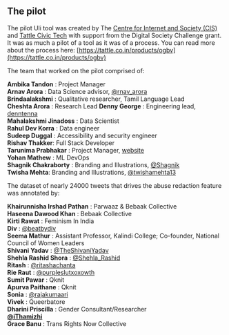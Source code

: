 
<ContentPageShell>

## The pilot

The pilot Uli tool was created by The [Centre for Internet and Society (CIS)](https://cis-india.org/) and [Tattle Civic Tech](https://tattle.co.in/) with support from the Digital Society Challenge grant. It was as much a pilot of a tool as it was of a process. You can read more about the process here: [https://tattle.co.in/products/ogbv](https://tattle.co.in/products/ogbv)

The team that worked on the pilot comprised of:

  **Ambika Tandon** : Project Manager  
  **Arnav Arora** : Data Science advisor, [@rnav_arora](https://twitter.com/rnav_arora)  
  **Brindaalakshmi** : Qualitative researcher, Tamil Language Lead  
  **Cheshta Arora** : Research Lead
  **Denny George** : Engineering lead, [denntenna](https://denntenna.github.io/)  
  **Mahalakshmi Jinadoss** : Data Scientist  
  **Rahul Dev Korra** : Data engineer  
  **Sudeep Duggal** : Accessibility and security engineer  
  **Rishav Thakker**: Full Stack Developer  
  **Tarunima Prabhakar** : Project Manager, [website](https://tarunima.com)  
  **Yohan Mathew** : ML DevOps  
  **Shagnik Chakraborty** : Branding and Illustrations, [@Shagnik](https://instagram.com/shagnik__)  
  **Twisha Mehta**: Branding and Illustrations, [@twishamehta13](https://twitter.com/twishamehta13)

The dataset of nearly 24000 tweets that drives the abuse redaction feature was annotated by:

  **Khairunnisha Irshad Pathan** : Parwaaz & Bebaak Collective  
  **Haseena Dawood Khan** : Bebaak Collective  
  **Kirti Rawat** : Feminism In India  
  **Div** : [@beatbydiv](https://twitter.com/beatbydiv)  
  **Seema Mathur** : Assistant Professor, Kalindi College; Co-founder, National Council of Women Leaders  
  **Shivani Yadav** : [@TheShivaniYadav](https://twitter.com/TheShivaniYadav)  
  **Shehla Rashid Shora** : [@Shehla_Rashid](https://twitter.com/Shehla_Rashid)  
  **Ritash** : [@ritashachanta](https://www.instagram.com/ritashachanta/)  
  **Rie Raut** : [@purpleslutxoxowth](https://twitter.com/purpleslutxoxowth)  
  **Sumit Pawar** : Qknit  
  **Apurva Paithane** : Qknit  
  **Sonia** : [@rajakumaari](https://twitter.com/rajakumaari)  
  **Vivek** : Queerbatore  
  **Dharini Priscilla** : Gender Consultant/Researcher  
  **[@iThamizhi](https://twitter.com/iThamizhi)**  
  **Grace Banu** : Trans Rights Now Collective

</ContentPageShell>